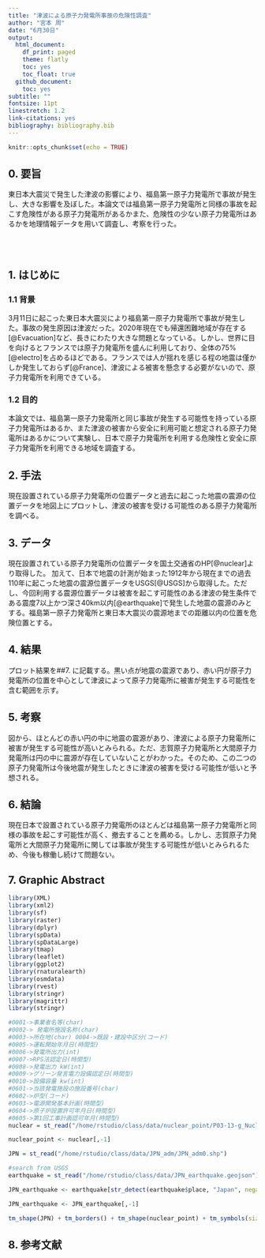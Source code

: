```yaml
---
title: "津波による原子力発電所事故の危険性調査"
author: "宮本 周"
date: "6月30日"
output:
  html_document:
    df_print: paged
    theme: flatly
    toc: yes
    toc_float: true
  github_document:
    toc: yes
subtitle: ""
fontsize: 11pt
linestretch: 1.2
link-citations: yes
bibliography: bibliography.bib
---
```


```r
knitr::opts_chunk$set(echo = TRUE)
```

## 0. 要旨
東日本大震災で発生した津波の影響により、福島第一原子力発電所で事故が発生し、大きな影響を及ぼした。本論文では福島第一原子力発電所と同様の事故を起こす危険性がある原子力発電所があるかまた、危険性の少ない原子力発電所はあるかを地理情報データを用いて調査し、考察を行った。

<br>
<br>


## 1. はじめに
### 1.1 背景
3月11日に起こった東日本大震災により福島第一原子力発電所で事故が発生した。事故の発生原因は津波だった。2020年現在でも帰還困難地域が存在する[@Evacuation]など、長きにわたり大きな問題となっている。しかし、世界に目を向けるとフランスでは原子力発電所を盛んに利用しており、全体の75%[@electro]を占めるほどである。フランスでは人が揺れを感じる程の地震は僅かしか発生しておらず[@France]、津波による被害を懸念する必要がないので、原子力発電所を利用できている。

### 1.2 目的
本論文では、福島第一原子力発電所と同じ事故が発生する可能性を持っている原子力発電所はあるか、また津波の被害から安全に利用可能と想定される原子力発電所はあるかについて実験し、日本で原子力発電所を利用する危険性と安全に原子力発電所を利用できる地域を調査する。 

## 2. 手法
現在設置されている原子力発電所の位置データと過去に起こった地震の震源の位置データを地図上にプロットし、津波の被害を受ける可能性のある原子力発電所を調べる。

## 3. データ
現在設置されている原子力発電所の位置データを国土交通省のHP[@nuclear]より取得した。
加えて、日本で地震の計測が始まった1912年から現在までの過去110年に起こった地震の震源位置データをUSGS[@USGS]から取得した。ただし、今回利用する震源位置データは被害を起こす可能性のある津波の発生条件である震度7以上かつ深さ40km以内[@earthquake]で発生した地震の震源のみとする。福島第一原子力発電所と東日本大震災の震源地までの距離以内の位置を危険位置とする。

## 4. 結果
プロット結果を##7. に記載する。黒い点が地震の震源であり、赤い円が原子力発電所の位置を中心として津波によって原子力発電所に被害が発生する可能性を含む範囲を示す。

## 5. 考察
図から、ほとんどの赤い円の中に地震の震源があり、津波による原子力発電所に被害が発生する可能性が高いとみられる。ただ、志賀原子力発電所と大間原子力発電所は円の中に震源が存在していないことがわかった。そのため、この二つの原子力発電所は今後地震が発生したときに津波の被害を受ける可能性が低いと予想される。

## 6. 結論
現在日本で設置されている原子力発電所のほとんどは福島第一原子力発電所と同様の事故を起こす可能性が高く、撤去することを薦める。しかし、志賀原子力発電所と大間原子力発電所に関しては事故が発生する可能性が低いとみられるため、今後も稼働し続けて問題ない。

## 7. Graphic Abstract
```r
library(XML)
library(xml2)
library(sf)
library(raster)
library(dplyr)
library(spData)
library(spDataLarge)
library(tmap)
library(leaflet)
library(ggplot2)
library(rnaturalearth)
library(osmdata)
library(rvest)
library(stringr)
library(magrittr)
library(stringr)
```

```r
#0001->事業者名等(char)
#0002-> 発電所施設名称(char)
#0003->所在地(char) 0004->既設・建設中区分(コード)
#0005->運転開始年月日(時間型)
#0006->発電所出力(int)
#0007->RPS法認定日(時間型)
#0008->発電出力 kW(int)
#0009->グリーン発言電力設備認定日(時間型)
#0010->設備容量 kw(int)
#0601->当該発電施設の施設番号(char)
#0602->炉型(コード)
#0603->電源開発基本計画(時間型)
#0604->原子炉設置許可年月日(時間型)
#0605->第1回工事計画認可年月(時間型)
nuclear = st_read("/home/rstudio/class/data/nuclear_point/P03-13-g_NuclearPowerPlant.shp")

nuclear_point <- nuclear[,-1]

JPN = st_read("/home/rstudio/class/data/JPN_adm/JPN_adm0.shp")

#search from USGS
earthquake = st_read("/home/rstudio/class/data/JPN_earthquake.geojson")

JPN_earthquake <- earthquake[str_detect(earthquake$place, "Japan", negate = FALSE), ]

JPN_earthquake <- JPN_earthquake[,-1]
```

```r
tm_shape(JPN) + tm_borders() + tm_shape(nuclear_point) + tm_symbols(size = 15, alpha = 0, border.col = "red") + tm_shape(JPN_earthquake) + tm_dots() + tm_scale_bar(breaks = c(0, 100, 200), text.size = 1)
```

## 8. 参考文献